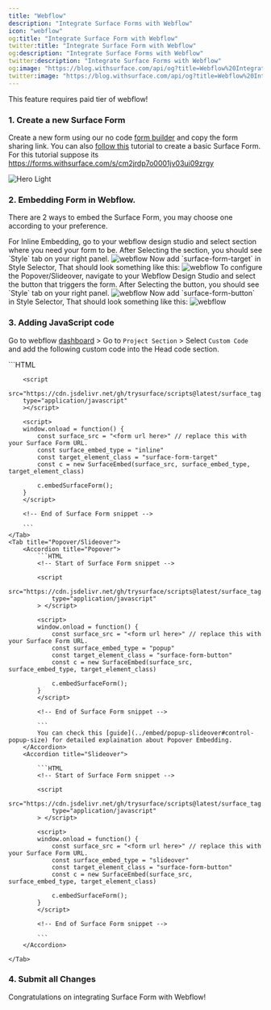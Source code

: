 ```yaml
---
title: "Webflow"
description: "Integrate Surface Forms with Webflow"
icon: "webflow"
og:title: "Integrate Surface Form with Webflow"
twitter:title: "Integrate Surface Form with Webflow"
og:description: "Integrate Surface Forms with Webflow"
twitter:description: "Integrate Surface Forms with Webflow"
og:image: "https://blog.withsurface.com/api/og?title=Webflow%20Integration"
twitter:image: "https://blog.withsurface.com/api/og?title=Webflow%20Integration"
---
```


<Tip>This feature requires paid tier of webflow!</Tip>
### 1. Create a new Surface Form

Create a new form using our no code [form builder](https://app.withsurface.com) and copy the form sharing link. You can also [follow this](../quick-start/create-first-form) tutorial to create a basic Surface Form. <br/> For this tutorial suppose its https://forms.withsurface.com/s/cm2jrdp7o0001jv03ui09zrgy

<Accordion title="Click to expand">
  <img className="block" src="/images/webflow/form.png" alt="Hero Light" />
</Accordion>

### 2. Embedding Form in Webflow.

There are 2 ways to embed the Surface Form, you may choose one according to your preference.

<Tabs>
    <Tab title="Inline Embed">
        For Inline Embedding, go to your webflow design studio and select section where you need your form to be.
        After Selecting the section, you should see `Style` tab on your right panel.
        <img className="block" src="/images/webflow/webflow-design-studio.png" alt="webflow" />
        Now add `surface-form-target` in Style Selector, That should look something like this:
        <img className="block" src="/images/webflow/webflow-design-studio-inline.png" alt="webflow" />
    </Tab>
    <Tab title="Popover/Slideover">
        To configure the Popover/Slideover, navigate to your Webflow Design Studio and select the button that triggers the form.
        After Selecting the button, you should see `Style` tab on your right panel.
        <img className="block" src="/images/webflow/webflow-design-studio.png" alt="webflow" />
        Now add `surface-form-button` in Style Selector, That should look something like this:
        <img className="block" src="/images/webflow/webflow-design-studio-popslide.png" alt="webflow" />
    </Tab>

</Tabs>

### 3. Adding JavaScript code

Go to webflow [dashboard](https://webflow.com/dashboard) > Go to `Project Section` > Select `Custom Code` and add the following custom code into the Head code section.

<Tabs>
    <Tab title="Inline Embed">
        ```HTML
        <!-- Start of Surface Form snippet -->

        <script
        src="https://cdn.jsdelivr.net/gh/trysurface/scripts@latest/surface_tag.min.js"
        type="application/javascript"
        ></script>

        <script>
        window.onload = function() {
            const surface_src = "<form url here>" // replace this with your Surface Form URL.
            const surface_embed_type = "inline"
            const target_element_class = "surface-form-target"
            const c = new SurfaceEmbed(surface_src, surface_embed_type, target_element_class)

            c.embedSurfaceForm();
        }
        </script>

        <!-- End of Surface Form snippet -->

        ```
    </Tab>
    <Tab title="Popover/Slideover">
        <Accordion title="Popover">
            ```HTML
            <!-- Start of Surface Form snippet -->

            <script
                src="https://cdn.jsdelivr.net/gh/trysurface/scripts@latest/surface_tag.min.js"
                type="application/javascript"
            > </script>

            <script>
            window.onload = function() {
                const surface_src = "<form url here>" // replace this with your Surface Form URL.
                const surface_embed_type = "popup"
                const target_element_class = "surface-form-button"
                const c = new SurfaceEmbed(surface_src, surface_embed_type, target_element_class)

                c.embedSurfaceForm();
            }
            </script>

            <!-- End of Surface Form snippet -->

            ```
            You can check this [guide](../embed/popup-slideover#control-popup-size) for detailed explaination about Popover Embedding.
        </Accordion>
        <Accordion title="Slideover">

            ```HTML
            <!-- Start of Surface Form snippet -->

            <script
                src="https://cdn.jsdelivr.net/gh/trysurface/scripts@latest/surface_tag.min.js"
                type="application/javascript"
            > </script>

            <script>
            window.onload = function() {
                const surface_src = "<form url here>" // replace this with your Surface Form URL.
                const surface_embed_type = "slideover"
                const target_element_class = "surface-form-button"
                const c = new SurfaceEmbed(surface_src, surface_embed_type, target_element_class)

                c.embedSurfaceForm();
            }
            </script>

            <!-- End of Surface Form snippet -->

            ```
        </Accordion>

    </Tab>
</Tabs>

### 4. Submit all Changes

Congratulations on integrating Surface Form with Webflow!
